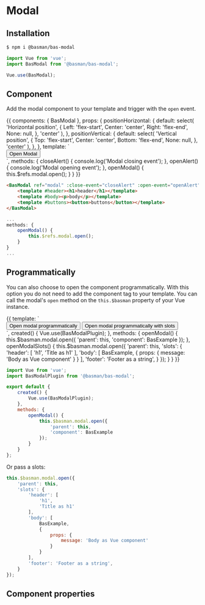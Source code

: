 
<Meta title="Vue/BasModal" component={BasModal} />

# Modal

## Installation

```bash
$ npm i @basman/bas-modal
```

```javascript
import Vue from 'vue';
import BasModal from '@basman/bas-modal';

Vue.use(BasModal);
```

## Component

Add the modal component to your template and trigger with the `open` event.

<Preview>
    <Story name="Default">
    {{
        components: { BasModal },
        props: {
            positionHorizontal: {
                default: select(
                    'Horizontal position',
                    {
                        Left: 'flex-start',
                        Center: 'center',
                        Right: 'flex-end',
                        None: null,
                    },
                    'center'
                ),
            },
            positionVertical: {
                default: select(
                    'Vertical position',
                    {
                        Top: 'flex-start',
                        Center: 'center',
                        Bottom: 'flex-end',
                        None: null,
                    },
                    'center'
                ),
            },
        },
        template: `
            <section>
                <BasModal
                    ref="modal"
                    @close="closeAlert"
                    @open="openAlert"
                    :position-vertical="positionVertical"
                    :position-horizontal="positionHorizontal"
                >
                    <template #header><h1>header</h1></template>
                    <template #body><p>body</p></template>
                    <template #footer><button>buttons</button></template>
                </BasModal>
                <button @click="openModal">Open Modal</button>
            </section>
        `,
        methods: {
            closeAlert() {
                console.log('Modal closing event');
            },
            openAlert() {
                console.log('Modal opening event');
            },
            openModal() {
                this.$refs.modal.open();
            }
        }
    }}
    </Story>
</Preview>

```html
<BasModal ref="modal" :close-event="closeAlert" :open-event="openAlert">
    <template #header><h1>header</h1></template>
    <template #body><p>body</p></template>
    <template #buttons><button>buttons</button></template>
</BasModal>
```

```javascript
...
methods: {
    openModal() {
        this.$refs.modal.open();
    }
}
...
```

## Programmatically

You can also choose to open the component programmatically. With this option you do not need to add the component tag to your template. You can call the modal's `open` method on the `this.$basman` property of your Vue instance.

<Preview>
    <Story name="Programmatically">
    {{
        template: `
            <section>
                <button @click="openModal">Open modal programmatically</button>
                <button @click="openModalSlots">Open modal programmatically with slots</button>
            </section>
        `,
        created() {
            Vue.use(BasModalPlugin);
        },
        methods: {
            openModal() {
                this.$basman.modal.open({
                    'parent': this,
                    'component': BasExample
                });
            },
            openModalSlots() {
                this.$basman.modal.open({
                    'parent': this,
                    'slots': {
                        'header': [
                            'h1',
                            'Title as h1'
                        ],
                        'body': [
                            BasExample,
                            {
                                props: {
                                    message: 'Body as Vue component'
                                }
                            }
                        ],
                        'footer': 'Footer as a string',
                    }
                });
            }
        }
    }}
    </Story>
</Preview>

```javascript
import Vue from 'vue';
import BasModalPlugin from '@basman/bas-modal';

export default {
    created() {
        Vue.use(BasModalPlugin);
    },
    methods: {
        openModal() {
            this.$basman.modal.open({
                'parent': this,
                'component': BasExample
            });
        }
    }
};
```

Or pass a slots:

```javascript
this.$basman.modal.open({
    'parent': this,
    'slots': {
        'header': [
            'h1',
            'Title as h1'
        ],
        'body': [
            BasExample,
            {
                props: {
                    message: 'Body as Vue component'
                }
            }
        ],
        'footer': 'Footer as a string',
    }
});
```

## Component properties
<Props of={BasModal} />
